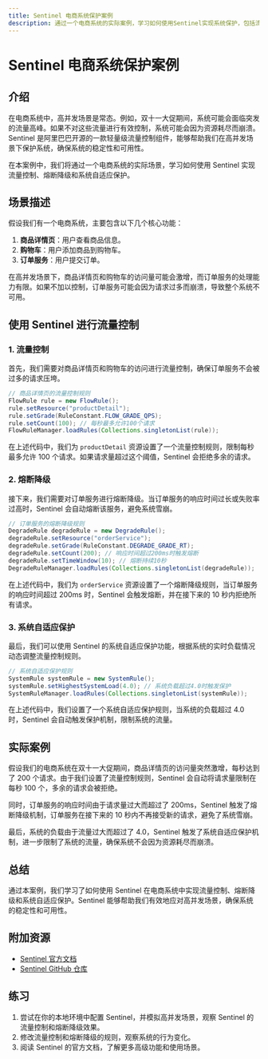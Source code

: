 ```yaml
---
title: Sentinel 电商系统保护案例
description: 通过一个电商系统的实际案例，学习如何使用Sentinel实现系统保护，包括流量控制、熔断降级和系统自适应保护。
---
```


# Sentinel 电商系统保护案例

## 介绍

在电商系统中，高并发场景是常态。例如，双十一大促期间，系统可能会面临突发的流量高峰。如果不对这些流量进行有效控制，系统可能会因为资源耗尽而崩溃。Sentinel 是阿里巴巴开源的一款轻量级流量控制组件，能够帮助我们在高并发场景下保护系统，确保系统的稳定性和可用性。

在本案例中，我们将通过一个电商系统的实际场景，学习如何使用 Sentinel 实现流量控制、熔断降级和系统自适应保护。

## 场景描述

假设我们有一个电商系统，主要包含以下几个核心功能：

1. **商品详情页**：用户查看商品信息。
2. **购物车**：用户添加商品到购物车。
3. **订单服务**：用户提交订单。

在高并发场景下，商品详情页和购物车的访问量可能会激增，而订单服务的处理能力有限。如果不加以控制，订单服务可能会因为请求过多而崩溃，导致整个系统不可用。

## 使用 Sentinel 进行流量控制

### 1. 流量控制

首先，我们需要对商品详情页和购物车的访问进行流量控制，确保订单服务不会被过多的请求压垮。

```java
// 商品详情页的流量控制规则
FlowRule rule = new FlowRule();
rule.setResource("productDetail");
rule.setGrade(RuleConstant.FLOW_GRADE_QPS);
rule.setCount(100); // 每秒最多允许100个请求
FlowRuleManager.loadRules(Collections.singletonList(rule));
```

在上述代码中，我们为 `productDetail` 资源设置了一个流量控制规则，限制每秒最多允许 100 个请求。如果请求量超过这个阈值，Sentinel 会拒绝多余的请求。

### 2. 熔断降级

接下来，我们需要对订单服务进行熔断降级。当订单服务的响应时间过长或失败率过高时，Sentinel 会自动熔断该服务，避免系统雪崩。

```java
// 订单服务的熔断降级规则
DegradeRule degradeRule = new DegradeRule();
degradeRule.setResource("orderService");
degradeRule.setGrade(RuleConstant.DEGRADE_GRADE_RT);
degradeRule.setCount(200); // 响应时间超过200ms时触发熔断
degradeRule.setTimeWindow(10); // 熔断持续10秒
DegradeRuleManager.loadRules(Collections.singletonList(degradeRule));
```

在上述代码中，我们为 `orderService` 资源设置了一个熔断降级规则，当订单服务的响应时间超过 200ms 时，Sentinel 会触发熔断，并在接下来的 10 秒内拒绝所有请求。

### 3. 系统自适应保护

最后，我们可以使用 Sentinel 的系统自适应保护功能，根据系统的实时负载情况动态调整流量控制规则。

```java
// 系统自适应保护规则
SystemRule systemRule = new SystemRule();
systemRule.setHighestSystemLoad(4.0); // 系统负载超过4.0时触发保护
SystemRuleManager.loadRules(Collections.singletonList(systemRule));
```

在上述代码中，我们设置了一个系统自适应保护规则，当系统的负载超过 4.0 时，Sentinel 会自动触发保护机制，限制系统的流量。

## 实际案例

假设我们的电商系统在双十一大促期间，商品详情页的访问量突然激增，每秒达到了 200 个请求。由于我们设置了流量控制规则，Sentinel 会自动将请求量限制在每秒 100 个，多余的请求会被拒绝。

同时，订单服务的响应时间由于请求量过大而超过了 200ms，Sentinel 触发了熔断降级机制，订单服务在接下来的 10 秒内不再接受新的请求，避免了系统雪崩。

最后，系统的负载由于流量过大而超过了 4.0，Sentinel 触发了系统自适应保护机制，进一步限制了系统的流量，确保系统不会因为资源耗尽而崩溃。

## 总结

通过本案例，我们学习了如何使用 Sentinel 在电商系统中实现流量控制、熔断降级和系统自适应保护。Sentinel 能够帮助我们有效地应对高并发场景，确保系统的稳定性和可用性。

## 附加资源

- [Sentinel 官方文档](https://sentinelguard.io/zh-cn/docs/introduction.html)
- [Sentinel GitHub 仓库](https://github.com/alibaba/Sentinel)

## 练习

1. 尝试在你的本地环境中配置 Sentinel，并模拟高并发场景，观察 Sentinel 的流量控制和熔断降级效果。
2. 修改流量控制和熔断降级的规则，观察系统的行为变化。
3. 阅读 Sentinel 的官方文档，了解更多高级功能和使用场景。
